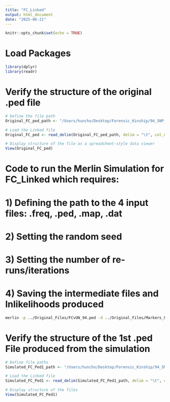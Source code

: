 ```yaml
---
title: "FC_Linked"
output: html_document
date: "2025-06-21"
---
```


```r
knitr::opts_chunk$set(echo = TRUE)
```

# Load Packages 

```r
library(dplyr)
library(readr)
```

# Verify the structure of the original .ped file

```r
# Define the file path
Original_FC_ped_path <- "/Users/huncho/Desktop/Forensic_Kinship/94_SNP_Simulation/FC_Simulation/Input_Files/FCvUN_94.ped"

# Load the Linked file
Original_FC_ped <- read_delim(Original_FC_ped_path, delim = "\t", col_names = FALSE)

# Display structure of the file as a spreadsheet-style data viewer 
View(Original_FC_ped)
```

# Code to run the Merlin Simulation for FC_Linked which requires: 
# 1) Defining the path to the 4 input files: .freq, .ped, .map, .dat
# 2) Setting the random seed
# 3) Setting the number of re-runs/iterations
# 4) Saving the intermediate files and lnlikelihoods produced

```bash
merlin -p ../Original_Files/FCvUN_94.ped -d ../Original_Files/Markers_ForenSeq_SNP.dat -m ../Original_Files/Linked_ForenSeqSNP.map -f ../Original_Files/WBFreq_94_SNPs_FamLink.freq -r 3898 --simulate --reruns 50000 --likelihood --information --markerNames --quiet --save --prefix FC_Linked/FC_Linked > likelihoods_FC_Linked_summary.txt
```

# Verify the structure of the 1st .ped File produced from the simulation

```r
# Define file paths
Simulated_FC_Ped1_path <- "/Users/huncho/Desktop/Forensic_Kinship/94_SNP_Simulation/FC_Simulation/FC_Linked/merlin-00003898-00001-replicate.ped"

# Load the Linked file
Simulated_FC_Ped1 <- read_delim(Simulated_FC_Ped1_path, delim = "\t", col_names = FALSE)

# Display structure of the files
View(Simulated_FC_Ped1)
```